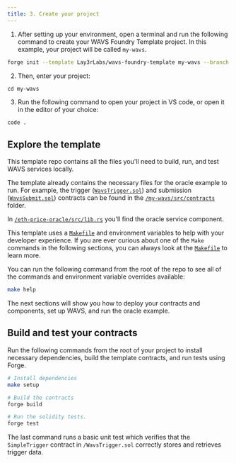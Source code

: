 ```yaml
---
title: 3. Create your project
---
```


1. After setting up your environment, open a terminal and run the following command to create your WAVS Foundry Template project. In this example, your project will be called `my-wavs`.

```bash
forge init --template Lay3rLabs/wavs-foundry-template my-wavs --branch 0.3
```

2. Then, enter your project:

```
cd my-wavs
```

3. Run the following command to open your project in VS code, or open it in the editor of your choice:

```bash
code .
```

## Explore the template

This template repo contains all the files you'll need to build, run, and test WAVS services locally.

The template already contains the necessary files for the oracle example to run. For example, the trigger ([`WavsTrigger.sol`](https://github.com/Lay3rLabs/wavs-foundry-template/tree/v0.3.0/src/contracts/WavsTrigger.sol)) and submission ([`WavsSubmit.sol`](https://github.com/Lay3rLabs/wavs-foundry-template/tree/v0.3.0/src/contracts/WavsSubmit.sol)) contracts can be found in the [`/my-wavs/src/contracts`](https://github.com/Lay3rLabs/wavs-foundry-template/tree/v0.3.0/src) folder.

In [`/eth-price-oracle/src/lib.rs`](https://github.com/Lay3rLabs/wavs-foundry-template/tree/v0.3.0/components/eth-price-oracle/src/lib.rs) you'll find the oracle service component.

This template uses a [`Makefile`](https://github.com/Lay3rLabs/wavs-foundry-template/tree/v0.3.0/Makefile) and environment variables to help with your developer experience. If you are ever curious about one of the `Make` commands in the following sections, you can always look at the [`Makefile`](https://github.com/Lay3rLabs/wavs-foundry-template/tree/v0.3.0/Makefile) to learn more.

<Callout title="Info" type="info">

You can run the following command from the root of the repo to see all of the commands and environment variable overrides available:

```bash
make help
```

</Callout>

The next sections will show you how to deploy your contracts and components, set up WAVS, and run the oracle example.


## Build and test your contracts

Run the following commands from the root of your project to install necessary dependencies, build the template contracts, and run tests using Forge.

```bash
# Install dependencies
make setup

# Build the contracts
forge build

# Run the solidity tests.
forge test
```

The last command runs a basic unit test which verifies that the `SimpleTrigger` contract in `/WavsTrigger.sol` correctly stores and retrieves trigger data.
